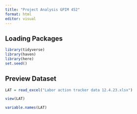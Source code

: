 ```yaml
---
title: "Project Analysis GPIM 452"
format: html
editor: visual
---
```


## Loading Packages

```r

library(tidyverse)
library(haven)
library(here)
set.seed()
```

## Preview Dataset

```r
LAT = read_excel("Labor action tracker data 12.4.23.xlsx")

view(LAT)

variable.names(LAT)
```
